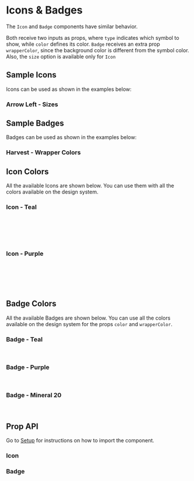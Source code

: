 

<Meta title="Components/Icons & Badges" component={Icon} />

<div class="docs-title">
  <div>
    <h1 class="docs-title__text">Icons & Badges</h1>
  </div>
</div>

<div class="docs-content">

The `Icon` and `Badge` components have similar behavior.

Both receive two inputs as props, where `type` indicates which symbol to show, while `color` defines its color.
`Badge` receives an extra prop `wrapperColor`, since the background color is different from the symbol color.
Also, the `size` option is available only for `Icon`

## Sample Icons
Icons can be used as shown in the examples below:

### Arrow Left - Sizes

<Canvas>
  <Story name="Sample Icon - Sizes">
    <Icon type='arrow-left' color="teal-40" />
    <Icon type='arrow-left' color="teal-40" size="petit" />
    <Icon type='arrow-left' color="teal-40" size="small" />
  </Story>
</Canvas>

## Sample Badges
Badges can be used as shown in the examples below:

### Harvest - Wrapper Colors

<Canvas>
  <Story name="Sample Badge - Wrapper Colors">
    <Badge type='harvest' wrapperColor="teal-40" color="white" />
    <Badge type='harvest' wrapperColor="purple-40" color="white" />
    <Badge type='harvest' color="mineral-40" wrapperColor="mineral-10" />
  </Story>
</Canvas>

## Icon Colors
All the available Icons are shown below. You can use them with all the colors available on the design system.

### Icon - Teal
<Canvas>
  <Story name="Icon Teal">
    <Fragment>
      <Icon type='arrow-left' color="teal-40"/>
      <Icon type='dropdown-closed' color="teal-40"/>
      <Icon type='remove' color="teal-40"/>
      <Icon type='eye-opened' color="teal-40"/>
      <Icon type='logout' color="teal-40"/>
      <Icon type='edit' color="teal-40"/>
      <Icon type='arrow-fill-right' color="teal-40"/>
      <br />
      <Icon type='arrow-right' color="teal-40"/>
      <Icon type='dropdown-open' color="teal-40"/>
      <Icon type='plus' color="teal-40"/>
      <Icon type='eye-closed' color="teal-40"/>
      <Icon type='track' color="teal-40"/>
      <Icon type='key' color="teal-40"/>
      <Icon type='arrow-fill-left' color="teal-40"/>
      <br />
      <Icon type='arrow-top' color="teal-40"/>
      <Icon type='collapse-closed' color="teal-40"/>
      <Icon type='minus' color="teal-40"/>
      <Icon type='magnifying-glass' color="teal-40"/>
      <Icon type='calendar' color="teal-40"/>
      <Icon type='upload' color="teal-40"/>
      <Icon type='chevron-right' color="teal-40"/>
      <br />
      <Icon type='arrow-down' color="teal-40"/>
      <Icon type='collapse-open' color="teal-40"/>
      <Icon type='check' color="teal-40"/>
      <Icon type='trash' color="teal-40"/>
      <Icon type='coin' color="teal-40"/>
      <Icon type='reload' color="teal-40"/>
      <Icon type='chevron-left' color="teal-40"/>
      <br />
      <Icon type='sort' color="teal-40" />
      <Icon type='menu-expand' color="teal-40" />
      <Icon type='menu-collapse' color="teal-40" />
      <Icon type='menu-default' color="teal-40" />
      <Icon type='external' color="teal-40" />
      <Icon type='wallet' color="teal-40" />
      <Icon type='workspace' color="teal-40" />
    </Fragment>
  </Story>
</Canvas>

### Icon - Purple
<Canvas>
  <Story name="Icon Mineral 70">
    <Fragment>
      <Icon type='arrow-left' color="purple-60"/>
      <Icon type='dropdown-closed' color="purple-60"/>
      <Icon type='remove' color="purple-60"/>
      <Icon type='eye-opened' color="purple-60"/>
      <Icon type='logout' color="purple-60"/>
      <Icon type='edit' color="purple-60"/>
      <Icon type='arrow-fill-right' color="purple-60"/>
      <br />
      <Icon type='arrow-right' color="purple-60"/>
      <Icon type='dropdown-open' color="purple-60"/>
      <Icon type='plus' color="purple-60"/>
      <Icon type='eye-closed' color="purple-60"/>
      <Icon type='track' color="purple-60"/>
      <Icon type='key' color="purple-60"/>
      <Icon type='arrow-fill-left' color="purple-60"/>
      <br />
      <Icon type='arrow-top' color="purple-60"/>
      <Icon type='collapse-closed' color="purple-60"/>
      <Icon type='minus' color="purple-60"/>
      <Icon type='magnifying-glass' color="purple-60"/>
      <Icon type='calendar' color="purple-60"/>
      <Icon type='upload' color="purple-60"/>
      <Icon type='chevron-right' color="purple-60"/>
      <br />
      <Icon type='arrow-down' color="purple-60"/>
      <Icon type='collapse-open' color="purple-60"/>
      <Icon type='check' color="purple-60"/>
      <Icon type='trash' color="purple-60"/>
      <Icon type='coin' color="purple-60"/>
      <Icon type='reload' color="purple-60"/>
      <Icon type='chevron-left' color="purple-60"/>
      <br />
      <Icon type='sort' color="purple-60" />
      <Icon type='menu-expand' color="purple-60" />
      <Icon type='menu-collapse' color="purple-60" />
      <Icon type='menu-default' color="purple-60" />
      <Icon type='external' color="purple-60" />
      <Icon type='wallet' color="purple-60" />
      <Icon type='workspace' color="purple-60" />
    </Fragment>
  </Story>
</Canvas>

## Badge Colors

All the available Badges are shown below. You can use all the colors available on the design system for the props `color` and `wrapperColor`.


### Badge - Teal
<Canvas>
  <Story name="Badge Teal">
    <Fragment>
      <Badge type='harvest' wrapperColor="teal-40" color="white"/>
      <Badge type='ponto' wrapperColor="teal-40" color="white"/>
      <Badge type='meta' wrapperColor="teal-40" color="white"/>
      <br />
      <Badge type='star' wrapperColor="teal-40" color="white"/>
      <Badge type='floating-add' wrapperColor="teal-40" color="white"/>
    </Fragment>
  </Story>
</Canvas>

### Badge - Purple
<Canvas>
  <Story name="Badge Mineral 70">
    <Fragment>
      <Badge type='harvest' wrapperColor="purple-60" color="white"/>
      <Badge type='ponto' wrapperColor="purple-60" color="white"/>
      <Badge type='meta' wrapperColor="purple-60" color="white"/>
      <br />
      <Badge type='star' wrapperColor="purple-60" color="white"/>
      <Badge type='floating-add' wrapperColor="purple-60" color="white"/>
    </Fragment>
  </Story>
</Canvas>

### Badge - Mineral 20
<Canvas>
  <Story name="Badge Mineral 20">
    <Fragment>
      <Badge type='harvest' color="mineral-30" wrapperColor="mineral-10" />
      <Badge type='ponto' color="mineral-30" wrapperColor="mineral-10" />
      <Badge type='meta' color="mineral-30" wrapperColor="mineral-10" />
      <br />
      <Badge type='star' color="mineral-30" wrapperColor="mineral-10" />
      <Badge type='floating-add' color="mineral-30" wrapperColor="mineral-10" />
    </Fragment>
  </Story>
</Canvas>

<h2>Prop API</h2>
<p>Go to <a href="/?path=/docs/getting-started-setup-confetti--page">Setup</a> for instructions on how to import the component.  </p>

### Icon
<ArgsTable of={Icon} />

### Badge
<ArgsTable of={Badge} />

</div>
